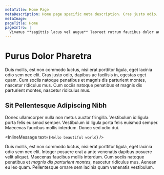 ```yaml
---
metaTitle: Home Page
metaDescription: Home page specific meta description. Cras justo odio, dapibus ac facilisis in, egestas eget quam.
metaImage:
pageTitle: Home
pageIntro: |
  Vivamus **sagittis lacus vel augue** laoreet rutrum faucibus dolor auctor. [In-page link to anchor below](#testTarget). Smooth scrolling is implemented with css `scroll-behavior: smooth;`. Integer posuere erat a ante venenatis dapibus posuere velit aliquet. Duis mollis, est non commodo luctus, nisi erat porttitor ligula, _eget lacinia odio sem nec elit_. Cum sociis natoque penatibus et magnis dis parturient montes, nascetur ridiculus mus. Vivamus sagittis lacus vel augue laoreet rutrum faucibus dolor auctor. Vivamus sagittis lacus vel augue laoreet rutrum faucibus dolor auctor.
---
```



# Purus Dolor Pharetra

Duis mollis, est non commodo luctus, nisi erat porttitor ligula, eget lacinia odio sem nec elit. Cras justo odio, dapibus ac facilisis in, egestas eget quam. Cum sociis natoque penatibus et magnis dis parturient montes, nascetur ridiculus mus. Cum sociis natoque penatibus et magnis dis parturient montes, nascetur ridiculus mus.

## Sit Pellentesque Adipiscing Nibh

Donec ullamcorper nulla non metus auctor fringilla. Vestibulum id ligula porta felis euismod semper. Vestibulum id ligula porta felis euismod semper. Maecenas faucibus mollis interdum. Donec sed odio dui.

<InlineMessage text={`Hello beautiful world`} />

Duis mollis, est non commodo luctus, nisi erat porttitor ligula, eget lacinia odio sem nec elit. Integer posuere erat a ante venenatis dapibus posuere velit aliquet. Maecenas faucibus mollis interdum. Cum sociis natoque penatibus et _magnis dis parturient montes_, nascetur ridiculus mus. Aenean eu leo quam. Pellentesque ornare sem lacinia quam venenatis vestibulum.
